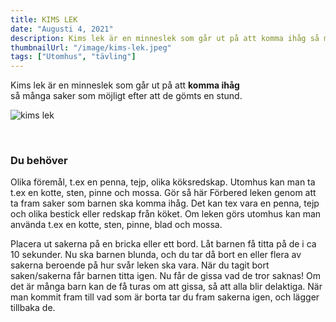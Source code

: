 ```yaml
---
title: KIMS LEK
date: "Augusti 4, 2021"
description: Kims lek är en minneslek som går ut på att komma ihåg så många saker som möjligt efter att de gömts en stund.
thumbnailUrl: "/image/kims-lek.jpeg"
tags: ["Utomhus", "tävling"]
---
```


<div>
  Kims lek är en minneslek som går ut på att <strong>komma ihåg </strong> <br />
  så många saker som möjligt efter att de gömts en stund.
</div>

![kims lek](/image/kims-lek.jpeg)

<br />

### Du behöver

Olika föremål, t.ex en penna, tejp, olika köksredskap. Utomhus kan man ta t.ex en kotte, sten, pinne och mossa.
Gör så här
Förbered leken genom att ta fram saker som barnen ska komma ihåg. Det kan tex vara en penna, tejp och olika bestick eller redskap från köket. Om leken görs utomhus kan man använda t.ex en kotte, sten, pinne, blad och mossa.

Placera ut sakerna på en bricka eller ett bord.
Låt barnen få titta på de i ca 10 sekunder.
Nu ska barnen blunda, och du tar då bort en eller flera av sakerna beroende på hur svår leken ska vara.
När du tagit bort saken/sakerna får barnen titta igen.
Nu får de gissa vad de tror saknas! Om det är många barn kan de få turas om att gissa, så att alla blir delaktiga.
När man kommit fram till vad som är borta tar du fram sakerna igen, och lägger tillbaka de.
